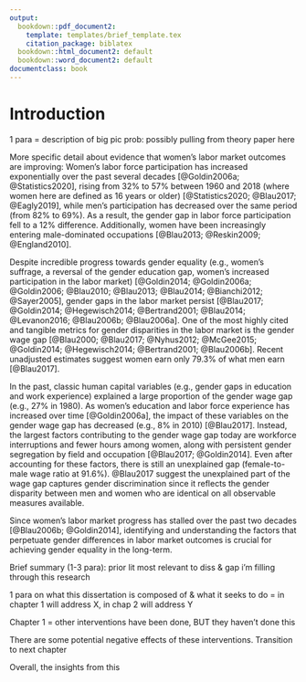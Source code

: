 ```yaml
---
output:
  bookdown::pdf_document2:
    template: templates/brief_template.tex
    citation_package: biblatex
  bookdown::html_document2: default
  bookdown::word_document2: default
documentclass: book
---
```


# Introduction {.unnumbered}

```{=tex}
\adjustmtc
\markboth{Introduction}{}
```

1 para = description of big pic prob: possibly pulling from theory paper here 


More specific detail about evidence that women's labor market outcomes are improving: Women's labor force participation has increased exponentially over the past several decades [@Goldin2006a; @Statistics2020], rising from 32% to 57% between 1960 and 2018 (where women here are defined as 16 years or older) [@Statistics2020; @Blau2017; @Eagly2019], while men's participation has decreased over the same period (from 82% to 69%). As a result, the gender gap in labor force participation fell to a 12% difference. Additionally, women have been increasingly entering male-dominated occupations [@Blau2013; @Reskin2009; @England2010].


Despite incredible progress towards gender equality (e.g., women's suffrage, a reversal of the gender education gap, women's increased participation in the labor market) [@Goldin2014; @Goldin2006a; @Goldin2006; @Blau2010; @Blau2013; @Blau2014; @Bianchi2012; @Sayer2005], gender gaps in the labor market persist [@Blau2017; @Goldin2014; @Hegewisch2014; @Bertrand2001; @Blau2014; @Levanon2016; @Blau2006b; @Blau2006a]. One of the most highly cited and tangible metrics for gender disparities in the labor market is the gender wage gap [@Blau2000; @Blau2017; @Nyhus2012; @McGee2015; @Goldin2014; @Hegewisch2014; @Bertrand2001; @Blau2006b]. Recent unadjusted estimates suggest women earn only 79.3% of what men earn [@Blau2017]. 

In the past, classic human capital variables (e.g., gender gaps in education and work experience) explained a large proportion of the gender wage gap (e.g., 27% in 1980). As women's education and labor force experience has increased over time [@Goldin2006a], the impact of these variables on the gender wage gap has decreased (e.g., 8% in 2010) [@Blau2017]. Instead, the largest factors contributing to the gender wage gap today are workforce interruptions and fewer hours among women, along with persistent gender segregation by field and occupation [@Blau2017; @Goldin2014]. Even after accounting for these factors, there is still an unexplained gap (female-to-male wage ratio at 91.6%). @Blau2017 suggest the unexplained part of the wage gap captures gender discrimination since it reflects the gender disparity between men and women who are identical on all observable measures available. 

Since women's labor market progress has stalled over the past two decades [@Blau2006b; @Goldin2014], identifying and understanding the factors that perpetuate gender differences in labor market outcomes is crucial for achieving gender equality in the long-term. 

Brief summary (1-3 para): prior lit most relevant to diss & gap i’m filling through this research 


1 para on what this dissertation is composed of & what it seeks to do = in chapter 1 will address X, in chap 2 will address Y 

Chapter 1 = other interventions have been done, BUT they haven’t done this 

There are some potential negative effects of these interventions. Transition to next chapter  


Overall, the insights from this 